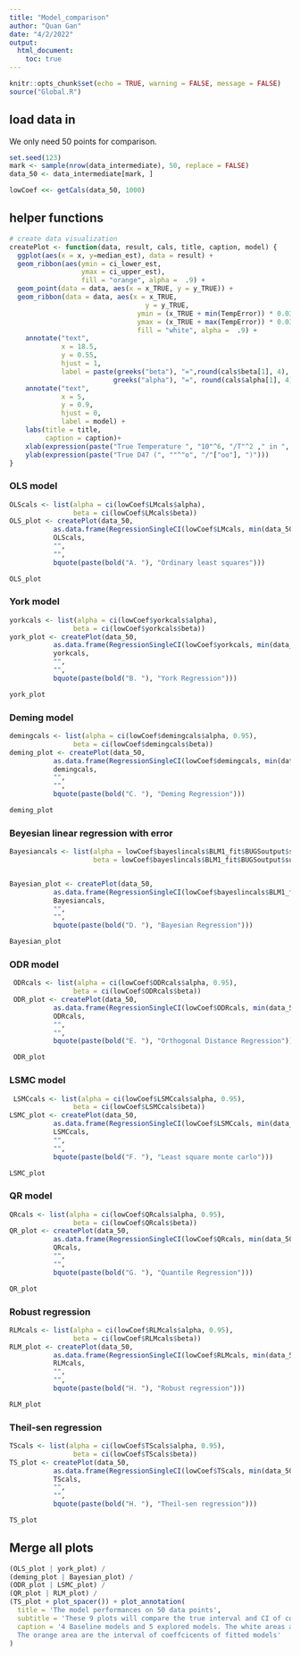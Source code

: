 ```yaml
---
title: "Model_comparison"
author: "Quan Gan"
date: "4/2/2022"
output: 
  html_document:
    toc: true
---
```


```r
knitr::opts_chunk$set(echo = TRUE, warning = FALSE, message = FALSE)
source("Global.R")
```

## load data in
We only need 50 points for comparison.
```r
set.seed(123)
mark <- sample(nrow(data_intermediate), 50, replace = FALSE)
data_50 <- data_intermediate[mark, ]

lowCoef <<- getCals(data_50, 1000)

```


## helper functions
```r

# create data visualization
createPlot <- function(data, result, cals, title, caption, model) {
  ggplot(aes(x = x, y=median_est), data = result) + 
  geom_ribbon(aes(ymin = ci_lower_est,
                  ymax = ci_upper_est),
                  fill = "orange", alpha =  .9) +
  geom_point(data = data, aes(x = x_TRUE, y = y_TRUE)) + 
  geom_ribbon(data = data, aes(x = x_TRUE,
                                  y = y_TRUE,
                                ymin = (x_TRUE + min(TempError)) * 0.0369 + 0.268 + max(D47error),
                                ymax = (x_TRUE + max(TempError)) * 0.0369 + 0.268 + min(D47error)),
                                fill = "white", alpha =  .9) + 
    annotate("text",
             x = 18.5,
             y = 0.55,
             hjust = 1,
             label = paste(greeks("beta"), "=",round(cals$beta[1], 4), "( 95% CI", round(cals$beta[2], 4),"-", round(cals$beta[3],4), ")\n",
                          greeks("alpha"), "=", round(cals$alpha[1], 4), "( 95% CI", round(cals$alpha[2], 4),"-", round(cals$alpha[3],4), ")")) +
    annotate("text",
             x = 5,
             y = 0.9,
             hjust = 0,
             label = model) +
    labs(title = title,
         caption = caption)+ 
    xlab(expression(paste("True Temperature ", "10"^6, "/T"^2 ," in ", ""^"o", "K"))) + 
    ylab(expression(paste("True D47 (", ""^"o", "/"["oo"], ")"))) 
}

```

### OLS model
```r
OLScals <- list(alpha = ci(lowCoef$LMcals$alpha),
                beta = ci(lowCoef$LMcals$beta))
OLS_plot <- createPlot(data_50, 
           as.data.frame(RegressionSingleCI(lowCoef$LMcals, min(data_50$x_TRUE), max(data_50$x_TRUE), length.out = 50)),
           OLScals,
           "", 
           "",
           bquote(paste(bold("A. "), "Ordinary least squares")))

OLS_plot

```

### York model
```r
yorkcals <- list(alpha = ci(lowCoef$yorkcals$alpha),
                beta = ci(lowCoef$yorkcals$beta))
york_plot <- createPlot(data_50, 
           as.data.frame(RegressionSingleCI(lowCoef$yorkcals, min(data_50$x_TRUE), max(data_50$x_TRUE), length.out = 50)),
           yorkcals,
           "", 
           "",
           bquote(paste(bold("B. "), "York Regression")))

york_plot
```

### Deming model
```r
demingcals <- list(alpha = ci(lowCoef$demingcals$alpha, 0.95),
                beta = ci(lowCoef$demingcals$beta))
deming_plot <- createPlot(data_50, 
           as.data.frame(RegressionSingleCI(lowCoef$demingcals, min(data_50$x_TRUE), max(data_50$x_TRUE), length.out = 50)),
           demingcals,
           "", 
           "",
           bquote(paste(bold("C. "), "Deming Regression")))

deming_plot
```

### Beyesian linear regression with error
```r
Bayesiancals <- list(alpha = lowCoef$bayeslincals$BLM1_fit$BUGSoutput$summary[1, c('mean', '2.5%', '97.5%')],
                     beta = lowCoef$bayeslincals$BLM1_fit$BUGSoutput$summary[2, c('mean', '2.5%', '97.5%')])


Bayesian_plot <- createPlot(data_50, 
           as.data.frame(RegressionSingleCI(lowCoef$bayeslincals$BLM1_fit$BUGSoutput$sims.matrix, min(data_50$x_TRUE), max(data_50$x_TRUE), length.out = 50)),
           Bayesiancals,
           "", 
           "",
           bquote(paste(bold("D. "), "Bayesian Regression")))

Bayesian_plot

```

### ODR model
```r
 ODRcals <- list(alpha = ci(lowCoef$ODRcals$alpha, 0.95),
                beta = ci(lowCoef$ODRcals$beta))
 ODR_plot <- createPlot(data_50, 
           as.data.frame(RegressionSingleCI(lowCoef$ODRcals, min(data_50$x_TRUE), max(data_50$x_TRUE), length.out = 50)),
           ODRcals,
           "", 
           "",
           bquote(paste(bold("E. "), "Orthogonal Distance Regression")))

 ODR_plot
```

### LSMC model
```r
 LSMCcals <- list(alpha = ci(lowCoef$LSMCcals$alpha, 0.95),
                beta = ci(lowCoef$LSMCcals$beta))
LSMC_plot <- createPlot(data_50, 
           as.data.frame(RegressionSingleCI(lowCoef$LSMCcals, min(data_50$x_TRUE), max(data_50$x_TRUE), length.out = 50)),
           LSMCcals,
           "", 
           "",
           bquote(paste(bold("F. "), "Least square monte carlo")))

LSMC_plot
```

### QR model
```r
QRcals <- list(alpha = ci(lowCoef$QRcals$alpha, 0.95),
                beta = ci(lowCoef$QRcals$beta))
QR_plot <- createPlot(data_50, 
           as.data.frame(RegressionSingleCI(lowCoef$QRcals, min(data_50$x_TRUE), max(data_50$x_TRUE), length.out = 50)),
           QRcals,
           "", 
           "",
           bquote(paste(bold("G. "), "Quantile Regression")))

QR_plot
```

### Robust regression
```r
RLMcals <- list(alpha = ci(lowCoef$RLMcals$alpha, 0.95),
                beta = ci(lowCoef$RLMcals$beta))
RLM_plot <- createPlot(data_50, 
           as.data.frame(RegressionSingleCI(lowCoef$RLMcals, min(data_50$x_TRUE), max(data_50$x_TRUE), length.out = 50)),
           RLMcals,
           "", 
           "",
           bquote(paste(bold("H. "), "Robust regression")))

RLM_plot
```

### Theil-sen regression
```r
TScals <- list(alpha = ci(lowCoef$TScals$alpha, 0.95),
                beta = ci(lowCoef$TScals$beta))
TS_plot <- createPlot(data_50, 
           as.data.frame(RegressionSingleCI(lowCoef$TScals, min(data_50$x_TRUE), max(data_50$x_TRUE), length.out = 50)),
           TScals,
           "", 
           "",
           bquote(paste(bold("H. "), "Theil-sen regression")))

TS_plot
```

## Merge all plots
```r
(OLS_plot | york_plot) /
(deming_plot | Bayesian_plot) /
(ODR_plot | LSMC_plot) /
(QR_plot | RLM_plot) /
(TS_plot + plot_spacer()) + plot_annotation(
  title = 'The model performances on 50 data points',
  subtitle = 'These 9 plots will compare the true interval and CI of coeffcients',
  caption = '4 Baseline models and 5 explored models. The white areas are the interval of true parameters.\n
  The orange area are the interval of coeffcicents of fitted models'
)


```


